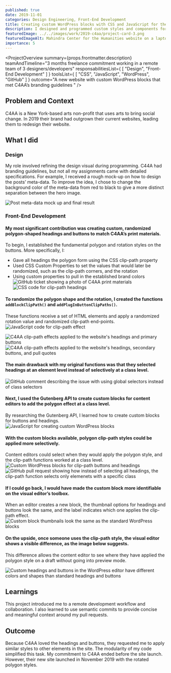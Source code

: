 ```yaml
---
published: true
date: 2019-11-01
categories: Design Engineering, Front-End Development
title: Creating custom WordPress blocks with CSS and JavaScript for the Center for Artistic Activism Website 
description: I designed and programmed custom styles and components for a WordPress child theme for the Center for Artistic Activism (C4AA).
featuredImage: ../../images/work/2019-c4aa/project-card-3.png
featuredImageAlt: Mahindra Center for the Humanities website on a laptop and on a phone
importance: 5
---
```

<ProjectOverview 
    summary={props.frontmatter.description}
    teamAndTimeline="3 months freelance commitment working in a remote team of 3 designers/developers"
    responsabilitiesList={
        [
            "Design",
            "Front-End Development"
        ]
    }
    toolsList={
        [
            "CSS",
            "JavaScript",
            "WordPress",
            "GitHub"
        ]
    }
    outcome="A new website with custom WordPress blocks that met C4AA’s branding guidelines "
/>

## Problem and Context
C4AA is a New York-based arts non-profit that uses arts to bring social change. In 2019 their brand had outgrown their current websites, leading them to redesign their website. 

## What I did

<h3 id="design">Design</h3>

My role involved refining the design visual during programming.
C44A had branding guidelines, but not all my assignments came with detailed specifications. For example, I received a rough mock-up on how to design the posts’ meta-data. To improve the idea, I chose to change the background color of the meta-data from red to black to give a more distinct separation between the hero image.

![Post meta-data mock up and final result](../../images/work/2019-c4aa/design-engineering.png)

<h3 id="front-end-development">Front-End Development</h3>

#### My most significant contribution was creating custom, randomized polygon-shaped headings and buttons to match C4AA’s print materials. 
To begin, I established the fundamental polygon and rotation styles on the buttons. More specifically, I:
- Gave all headings the polygon form using the CSS clip-path property
- Used CSS Custom Properties to set the values that would later be randomized, such as the clip-path corners, and the rotation
- Using custom properties to pull in the established brand colors
![GitHub ticket showing a photo of C4AA print materials](../../images/work/2019-c4aa/headings-css.png)
![CSS code for clip-path headings](../../images/work/2019-c4aa/clip-path-assigment.png)

#### To randomize the polygon shape and the rotation, I created the functions `addBlockClipPath()` and `addPlugInButtonClipPaths()`. 
These functions receive a set of HTML elements and apply a randomized rotation value and randomized clip-path end-points. 
![JavaScript code for clip-path effect](../../images/work/2019-c4aa/clip-path-functions.png)

![C4AA clip-path effects applied to the website's headings and primary buttons](../../images/work/2019-c4aa/clip-path-example.png)
![C4AA clip-path effects applied to the website's headings, secondary buttons, and pull quotes](../../images/work/2019-c4aa/clip-path-example-2.png)

#### The main drawback with my original functions was that they selected headings at an element level instead of selectively at a class level. 
![GitHub comment describing the issue with using global selectors instead of class selectors](../../images/work/2019-c4aa/original-function-issue.png)

#### Next, I used the Gutenberg API to create custom blocks for content editors to add the polygon effect at a class level.
By researching the Gutenberg API, I learned how to create custom blocks for buttons and headings. 
![JavaScript for creating custom WordPress blocks](../../images/work/2019-c4aa/editor-js.png)

#### With the custom blocks available, polygon clip-path styles could be applied more selectively.
Content editors could select when they would apply the polygon style, and the clip-path functions worked at a class level.
![Custom WordPress blocks for clip-path buttons and headings](../../images/work/2019-c4aa/custom-blocks.png)
![GitHub pull request showing how instead of selecting all headings, the clip-path function selects only elemenets with a specific class](../../images/work/2019-c4aa/element-to-class.png)

#### If I could go back, I would have made the custom block more identifiable on the visual editor’s toolbox. 
When an editor creates a new block, the thumbnail options for headings and buttons look the same, and the label indicates which one applies the clip-path effect. 
![Custom block thumbnails look the same as the standard WordPress blocks](../../images/work/2019-c4aa/no-difference-in-blocks.png)

#### On the upside, once someone uses the clip-path style, the visual editor shows a visible difference, as the image below suggests. 
This difference allows the content editor to see where they have applied the polygon style on a draft without going into preview mode.

![Custom headings and buttons in the WordPress editor have different colors and shapes than standard headings and buttons](../../images/work/2019-c4aa/clip-path-on-editor.png)

## Learnings
This project introduced me to a remote development workflow and collaboration. I also learned to use semantic commits to provide concise and meaningful context around my pull requests.

## Outcome
Because C4AA loved the headings and buttons, they requested me to apply similar styles to other elements in the site. The modularity of my code simplified this task. My commitment to C4AA ended before the site launch. However, their new site launched in November 2019 with the rotated polygon styles.
